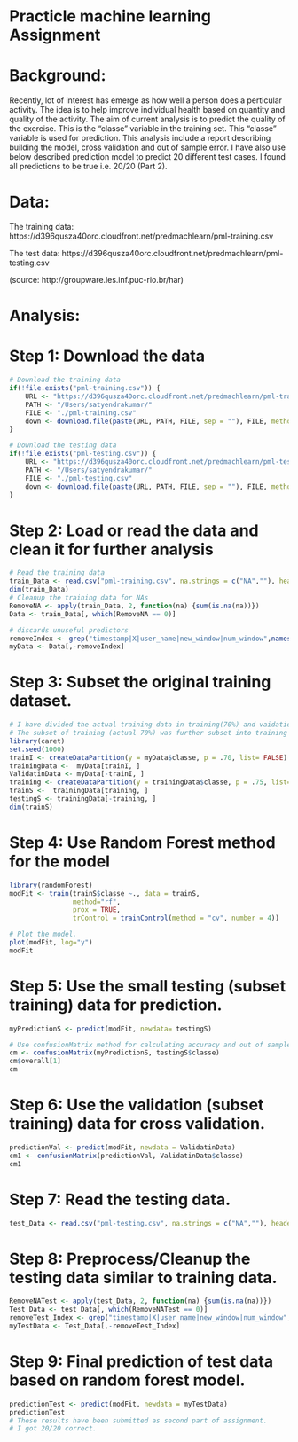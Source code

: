 Practicle machine learning Assignment
===

Background:
===
Recently, lot of interest has emerge as how well a person does a perticular activity. The idea is to help improve individual health based on quantity and quality of the activity. The aim of current analysis is to predict the quality of the exercise. This is the "classe" variable in the training set. This "classe" variable is used for prediction. This analysis include a report describing building the model, cross validation and out of sample error. I have also use below described prediction model to predict 20 different test cases. I found all predictions to be true i.e. 20/20 (Part 2). 

Data: 
===
The training data: 
https://d396qusza40orc.cloudfront.net/predmachlearn/pml-training.csv

The test data: 
https://d396qusza40orc.cloudfront.net/predmachlearn/pml-testing.csv

(source: http://groupware.les.inf.puc-rio.br/har)

Analysis:
===

Step 1: Download the data
===
```r
# Download the training data
if(!file.exists("pml-training.csv")) {
    URL <- "https://d396qusza40orc.cloudfront.net/predmachlearn/pml-training.csv"
    PATH <- "/Users/satyendrakumar/"
    FILE <- "./pml-training.csv"
    down <- download.file(paste(URL, PATH, FILE, sep = ""), FILE, method = "curl")   
}

# Download the testing data
if(!file.exists("pml-testing.csv")) {
    URL <- "https://d396qusza40orc.cloudfront.net/predmachlearn/pml-testing.csv"
    PATH <- "/Users/satyendrakumar/"
    FILE <- "./pml-testing.csv"
    down <- download.file(paste(URL, PATH, FILE, sep = ""), FILE, method = "curl")   
}
```

Step 2: Load or read the data and clean it for further analysis
===
```r
# Read the training data
train_Data <- read.csv("pml-training.csv", na.strings = c("NA",""), header = TRUE)
dim(train_Data)
# Cleanup the training data for NAs
RemoveNA <- apply(train_Data, 2, function(na) {sum(is.na(na))})
Data <- train_Data[, which(RemoveNA == 0)]

# discards unuseful predictors
removeIndex <- grep("timestamp|X|user_name|new_window|num_window",names(Data))
myData <- Data[,-removeIndex]
```


Step 3: Subset the original training dataset.
===
```r
# I have divided the actual training data in training(70%) and vaidation (30%)
# The subset of training (actual 70%) was further subset into training (75%) and test (25%).
library(caret)
set.seed(1000)
trainI <- createDataPartition(y = myData$classe, p = .70, list= FALSE) 
trainingData <-  myData[trainI, ]
ValidatinData <- myData[-trainI, ]
training <- createDataPartition(y = trainingData$classe, p = .75, list= FALSE)
trainS <-  trainingData[training, ]
testingS <- trainingData[-training, ]
dim(trainS)
```

Step 4: Use Random Forest method for the model
===
```r
library(randomForest)
modFit <- train(trainS$classe ~., data = trainS, 
                method="rf", 
                prox = TRUE, 
                trControl = trainControl(method = "cv", number = 4))

# Plot the model.
plot(modFit, log="y")
modFit
```

Step 5: Use the small testing (subset training) data for prediction.
===
```r
myPredictionS <- predict(modFit, newdata= testingS)

# Use confusionMatrix method for calculating accuracy and out of sample error
cm <- confusionMatrix(myPredictionS, testingS$classe)
cm$overall[1]
cm
```

Step 6: Use the validation (subset training) data for cross validation.
===
```r
predictionVal <- predict(modFit, newdata = ValidatinData)
cm1 <- confusionMatrix(predictionVal, ValidatinData$classe)
cm1
```


Step 7: Read the testing data.
===
```r
test_Data <- read.csv("pml-testing.csv", na.strings = c("NA",""), header = TRUE)
```

Step 8: Preprocess/Cleanup the testing data similar to training data.
===
```r
RemoveNATest <- apply(test_Data, 2, function(na) {sum(is.na(na))})
Test_Data <- test_Data[, which(RemoveNATest == 0)]
removeTest_Index <- grep("timestamp|X|user_name|new_window|num_window",names(Data))
myTestData <- Test_Data[,-removeTest_Index]
```

Step 9: Final prediction of test data based on random forest model.
===

```r
predictionTest <- predict(modFit, newdata = myTestData)
predictionTest
# These results have been submitted as second part of assignment.
# I got 20/20 correct.
```

